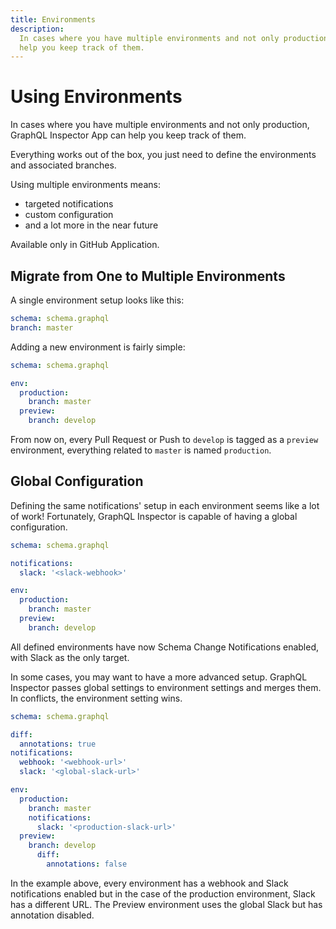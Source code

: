 ```yaml
---
title: Environments
description:
  In cases where you have multiple environments and not only production, GraphQL Inspector App can
  help you keep track of them.
---
```



# Using Environments

In cases where you have multiple environments and not only production, GraphQL Inspector App can
help you keep track of them.

Everything works out of the box, you just need to define the environments and associated branches.

Using multiple environments means:

- targeted notifications
- custom configuration
- and a lot more in the near future

<Callout type="warning">Available only in GitHub Application.</Callout>

## Migrate from One to Multiple Environments

A single environment setup looks like this:

```yaml
schema: schema.graphql
branch: master
```

Adding a new environment is fairly simple:

```yaml
schema: schema.graphql

env:
  production:
    branch: master
  preview:
    branch: develop
```

From now on, every Pull Request or Push to `develop` is tagged as a `preview` environment,
everything related to `master` is named `production`.

## Global Configuration

Defining the same notifications' setup in each environment seems like a lot of work! Fortunately,
GraphQL Inspector is capable of having a global configuration.

```yaml
schema: schema.graphql

notifications:
  slack: '<slack-webhook>'

env:
  production:
    branch: master
  preview:
    branch: develop
```

All defined environments have now Schema Change Notifications enabled, with Slack as the only
target.

In some cases, you may want to have a more advanced setup. GraphQL Inspector passes global settings
to environment settings and merges them. In conflicts, the environment setting wins.

```yaml
schema: schema.graphql

diff:
  annotations: true
notifications:
  webhook: '<webhook-url>'
  slack: '<global-slack-url>'

env:
  production:
    branch: master
    notifications:
      slack: '<production-slack-url>'
  preview:
    branch: develop
      diff:
        annotations: false
```

In the example above, every environment has a webhook and Slack notifications enabled but in the
case of the production environment, Slack has a different URL. The Preview environment uses the
global Slack but has annotation disabled.

